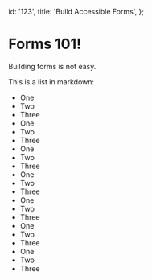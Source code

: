   id: '123',
  title: 'Build Accessible Forms',
};

# Forms 101!

Building forms is not easy.

This is a list in markdown:

- One
- Two
- Three
- One
- Two
- Three
- One
- Two
- Three
- One
- Two
- Three
- One
- Two
- Three
- One
- Two
- Three
- One
- Two
- Three
